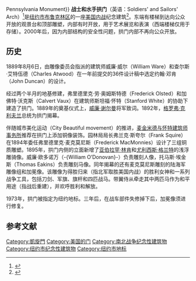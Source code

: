 {{Geobox |The Soldiers and Sailors Memorial Arch 
| name                  = 战士和水手拱门<ref name=NYCgovparks/>
| image                 = The Soldiers and Sailors Memorial Arch at Grand Army Plaza.jpg
| image_size            = 100
| country               = 美国
| country_flag          = 1
| state                 = 
| state_flag            = 1
| district_type         = 区
| district              = 布鲁克林区
| municipality_type     = 公园
| municipality          = 展望公园
| parent                = 大军团广场
| location              = 
| elevation_imperial    = 140
| elevation_round       = 1
| elevation_note        = <ref name=Elevation_Query>{{cite web |title=X_Value=-73.969842&Y_Value=40.672998 |url=http://gisdata.usgs.gov/xmlwebservices2/elevation_service.asmx/getElevation?X_Value=-73.969842&Y_Value=40.672998&Elevation_Units=FEET&Source_Layer=-1&Elevation_Only=FALSE |work=USGS Elevation Web Service Query |publisher=[[United_States_Geological_Survey|United States Geological Survey]] |accessdate=2011-06-24 |deadurl=yes |archiveurl=https://web.archive.org/web/20120330131402/http://gisdata.usgs.gov/xmlwebservices2/elevation_service.asmx/getElevation?X_Value=-73.969842&Y_Value=40.672998&Elevation_Units=FEET&Source_Layer=-1&Elevation_Only=FALSE |archivedate=2012年3月30日 |df= }}</ref>
| elevation_location    = tbd
| lat_d                 = 40.672998
| lat_NS                = N
| long_d                = 73.969842
| long_EW               = W
| coordinates_note      = <br><small>Source: [[Google_Maps|Google Maps]] url
| weight_imperial       =
| weight_imperial_units = ST-f
| prominence_note       =
| area_unit             = acre
| area_imperial         =
| area_round            = 1
| width                 = 80
| width_unit            = 英尺
| height_imperial       = 80
| height1_type          = archway
| height1_imperial      = 50
| author_type        = 建筑师
| author             = 斯坦福·怀特
| style              = [[布雜藝術|布雜藝術]] [[凯旋门|凯旋门]]
| established_type      = 落成
| established           = 1892年10月21日
| established1_type     = 奠基
| established1          = 1889年7月,<ref name=NYCgovparks/> 1889年10月10日
| established1_note     = <ref name=BDE1889>{{Cite news |date=October 30, 1889 |title=Tecumseh's Warm Greeting |url=http://eagle.brooklynpubliclibrary.org/Default/Scripting/ArchiveView.asp?BaseHref=BEG/1889/10/30&Page=6&skin=BE |format=[[ActivePaper_Archive|ActivePaper Archive]] |publisher=[[The_Brooklyn_Daily_Eagle|The Brooklyn Daily Eagle]] |page=6 |accessdate=2011-08-01 |quote=''a silver trowel, bearing the inscription: “Used by General [[William_Tecumseh_Sherman|W. T. Sherman]], U. S. A., for laying the cornerstone of the '''Soldiers and Sailors Monument''', Brooklyn, N. Y., October 20, 1889.”'' |deadurl=yes |archiveurl=https://web.archive.org/web/20110612092337/http://eagle.brooklynpubliclibrary.org/Default/Scripting/ArchiveView.asp?BaseHref=BEG%2F1889%2F10%2F30&Page=6&skin=BE |archivedate=2011年6月12日 }}</ref>
| established2_type     = 雕塑
| established2          = 1901年4月13日<ref>"Navy Group in Place; Arch is Now Complete"  [http://eagle.brooklynpubliclibrary.org The Brooklyn Daily Eagle] {{webarchive|url=https://web.archive.org/web/20080907062509/http://eagle.brooklynpubliclibrary.org/ |date=2008-09-07 }} Page 2</ref>
| established3_type     = 指定为地标建筑
| established3          = 1973
| established4_type     = 修复
| established4          = 1980, 2000
}}
{{For|纽约的华盛顿广场拱门（1892年）以及[[美国内战|美国内战]][[凯旋门|凯旋门]]在费城（1876）、康涅狄格州（1886）和葛底斯堡战场（1910）|华盛顿广场公园|史密斯紀念拱門|士兵與水手紀念拱門|The Pennsylvania State Memorial{{!}}Pennsylvania Monument}}
'''战士和水手拱门'''（英语：Soldiers' and Sailors' Arch）<ref name=NYCgovparks>{{cite web
 |title        = Grand Army Plaza
 |date         = 2001-12-14
 |url          = http://www.nycgovparks.org/sub_your_park/historical_signs/hs_historical_sign.php?id=11874
 |work         = Historical Signs Project
 |publisher    = [[New_York_City_Department_of_Parks_and_Recreation|nycgovparks.org]]
 |accessdate   = 2011-08-01
 |7            = 
 |archive-date = 2010-08-22
 |archive-url  = https://web.archive.org/web/20100822021617/http://www.nycgovparks.org/sub_your_park/historical_signs/hs_historical_sign.php?id=11874
 |dead-url     = no
}}</ref>是[[纽约市|纽约市]][[布鲁克林区|布鲁克林区]]的一座[[美国内战|美国内战]]纪念建筑<ref name=HMdb>{{Cite web |last=Miller |first=Richard E |date=November 13, 2008 |title=Defenders of the Union |url=http://www.hmdb.org/marker.asp?marker=13548 |format=HMdb.org webpage, marker 13548 |accessdate=2011-08-01 |archive-date=2019-04-01 |archive-url=https://web.archive.org/web/20190401191811/https://www.hmdb.org/marker.asp?marker=13548 |dead-url=no }}</ref>。东端有楼梯到达向公众开放的观景台和顶部雕塑，内部有时开放，用于艺术展览和表演（西端楼梯仅用于存储）。2000年后，因为内部结构的安全性问题，拱门内部不再向公众开放。

== 历史 ==
1889年8月6日，由雕像委员会指派的建筑师威廉·威尔（William Ware）和查尔斯·艾特伍德（Charles Atwood）在一年前提交的36件设计稿中选定约翰·邓肯（John Duncan）的设计。

经过两个半月的地基修建，弗里德里克·劳·奥姆斯特德（Frederick Olsted）和加佛特·沃克斯（Calvert Vaux）在建筑师斯坦福·怀特（Stanford White）的协助下建造了拱门。1889年的奠基仪式上，[[威廉·谢尔曼|威廉·谢尔曼]]将军致词。1892年，[[格罗弗·克利夫兰|格罗弗·克利夫兰]]总统为拱门揭幕。

伴随城市美化运动（City Beautiful movement）的推进，[[麦金米德与怀特建筑师事务所|麦金米德与怀特建筑师事务所]]推荐在拱门上添加铜像装饰。园林局局长弗兰克·斯夸尔（Frank Squire）在1894年委任弗里德里克·麦克莫尼斯（Frederick MacMonnies）设计了三组铜质雕塑。1895年，拱门内侧的立面新增了[[亚伯拉罕·林肯|亚伯拉罕·林肯]]和[[尤利西斯·格兰特|尤利西斯·格兰特]]的浅浮雕骑像。威廉·欧多诺万（-{William O’Donovan}-）负责雕刻人像，托马斯·埃金斯（Thomas Eakins）负责雕刻马像。同年揭幕的还有麦克莫尼斯雕刻的陆海军雕像组和加冕像。该雕像为得胜归来（指北军取胜美国内战）的胜利女神和一系列战争工具，包括刀剑、军旗、旗杆和四匹战马。带翼侍从牵走其中两匹马作为和平用途（指战后重建），并欢呼胜利和解放。

1973年，拱门被指定为纽约地标。三年后，在战车部件失修掉下后，加冕像须进行修复。

==参考文献==
{{Reflist|2}}

[[Category:凱旋門|Category:凱旋門]]
[[Category:美国的门|Category:美国的门]]
[[Category:南北战争纪念性建筑物|Category:南北战争纪念性建筑物]]
[[Category:纽约市纪念性建筑物|Category:纽约市纪念性建筑物]]
[[Category:纽约市地标|Category:纽约市地标]]